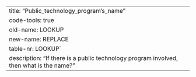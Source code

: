 ---
title: "Public_technology_program's_name"
code-tools: true
old-name: LOOKUP
new-name: REPLACE
table-nr: LOOKUP`
description: "If there is a public technology program involved, then what is the name?"
---